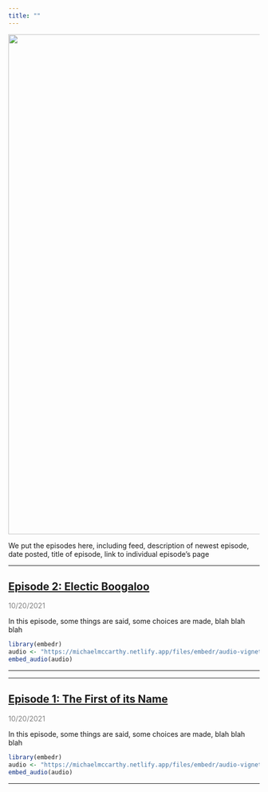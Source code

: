 ```yaml
---
title: ""
---
```


<img src="chimp_banner.png" width="1000">

We put the episodes here, including feed, description of newest episode, date posted, title of episode, link to individual episode's page

---

## <a href="episode002.html" title="Episode 2: Electic Boogaloo">Episode 2: Electic Boogaloo</a>

<span style="color: grey;">10/20/2021</span>

In this episode, some things are said, some choices are made, blah blah blah

```r
library(embedr)
audio <- "https://michaelmccarthy.netlify.app/files/embedr/audio-vignette.mp3"
embed_audio(audio)
```

---

---

## <a href="episode001.html" title="Episode 1: The First of its Name">Episode 1: The First of its Name</a>

<span style="color: grey;">10/20/2021</span>

In this episode, some things are said, some choices are made, blah blah blah

```r
library(embedr)
audio <- "https://michaelmccarthy.netlify.app/files/embedr/audio-vignette.mp3"
embed_audio(audio)
```

---
